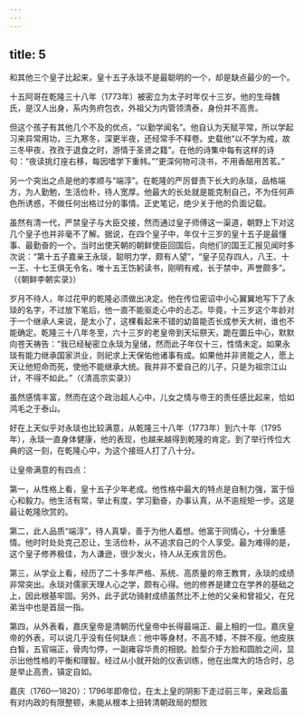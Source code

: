 ```yaml
---
---
---
```

title: 5
---



和其他三个皇子比起来，皇十五子永琰不是最聪明的一个，却是缺点最少的一个。

十五阿哥在乾隆三十八年（1773年）被密立为太子时年仅十三岁。他的生母魏氏，是汉人出身，系内务府包衣，外祖父为内管领清泰，身份并不高贵。

但这个孩子有其他几个不及的优点，“以勤学闻名”。他自认为天赋平常，所以学起习来异常用功，三九寒冬，深更半夜，还经常手不释卷。史载他“以不学为戒，故三冬甲夜，孜孜于退食之时，游情于圣贤之籍”。在他的诗集中每有这样的诗句：“夜读挑灯座右移，每因嗜学下重帏。”“更深何物可浇书，不用香醅用苦茗。”

另一个突出之点是他的孝顺与“端淳”。在乾隆的严厉督责下长大的永琰，品格端方，为人勤勉，生活俭朴，待人宽厚。他最大的长处就是能克制自己，不为任何声色所诱惑，不做任何出格过分的事情。正史笔记，绝少关于他的负面记载。

虽然有清一代，严禁皇子与大臣交接，然而通过皇子师傅这一渠道，朝野上下对这几个皇子也并非毫不了解。据说，在四个皇子中，年仅十三岁的皇十五子是最懂事、最勤奋的一个。当时出使天朝的朝鲜使臣回国后，向他们的国王汇报见闻时多次说：“第十五子嘉亲王永琰，聪明力学，颇有人望”，“皇子见存四人，八王、十一王、十七王俱无令名，唯十五王饬躬读书，刚明有戒，长于禁中，声誉颇多”。（《朝鲜李朝实录》）

岁月不待人，年过花甲的乾隆必须做出决定。他在传位密诏中小心翼翼地写下了永琰的名字，不过放下笔后，他一直不能驱走心中的忐忑。毕竟，十三岁这个年龄对于一个继承人来说，是太小了，这棵看起来不错的幼苗能否长成参天大树，谁也不能确定。乾隆三十八年冬至，六十三岁的老皇帝到天坛祭天，跪在圜丘中心，默默向苍天祷告：“我已经秘密立永琰为皇储，然而此子年仅十三，性情未定。如果永琰有能力继承国家洪业，则祀求上天保佑他诸事有成。如果他并非贤能之人，愿上天让他短命而死，使他不能继承大统。我并非不爱自己的儿子，只是为祖宗江山计，不得不如此。”（《清高宗实录》）

虽然感情丰富，然而在这个政治超人心中，儿女之情与帝王的责任感比起来，恰如鸿毛之于泰山。

好在上天似乎对永琰也比较满意，从乾隆三十八年（1773年）到六十年（1795年），永琰一直身体健康，他的表现，也越来越得到乾隆的肯定。到了举行传位大典的这一刻，在乾隆心中，为这个接班人打了八十分。

让皇帝满意的有四点：

第一，从性格上看，皇十五子少年老成。他性格中最大的特点是自制力强，富于恒心和毅力。他生活有常，举止有度，学习勤奋，办事认真，从不逾规矩一步。这是最让乾隆欣赏的。

第二，此人品质“端淳”，待人真挚，善于为他人着想。他富于同情心，十分重感情。他时时处处克己忍让，生活俭朴，从不追求自己的个人享受。最为难得的是，这个皇子修养极佳，为人谦逊，很少发火，待人从无疾言厉色。

第三，从学业上看，经历了二十多年严格、系统、高质量的帝王教育，永琰的成绩非常突出。永琰对儒家天理人心之学，颇有心得。他的修养是建立在学养的基础之上，因此根基牢固。另外，此子武功骑射成绩虽然比不上他的父亲和曾祖父，在兄弟当中也是首屈一指。

第四，从外表看，嘉庆皇帝是清朝历代皇帝中长得最端正、最上相的一位。嘉庆皇帝的外表，可以说几乎没有任何缺点：他中等身材，不高不矮，不胖不瘦。他皮肤白皙，五官端正，骨肉匀停，一副雍容华贵的相貌。脸型介于方脸和圆脸之间，显示出他性格的平衡和理智。经过从小就开始的仪表训练，他在出席大的场合时，总是举止高贵，镇定自如。



嘉庆（1760—1820）：1796年即帝位，在太上皇的阴影下走过前三年，亲政后虽有对内政的有限整顿，未能从根本上扭转清朝政局的颓败